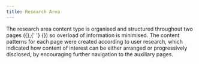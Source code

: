 ```yaml
---
title: Research Area
---
```



<Paragraph size="lead">
  The research area content type is organised and structured throughout two
  pages ({<Link to="/ec/content-types/research-area/hub/" children="hub" />},{' '}
  {<Link to="/ec/content-types/research-area/spoke/" children="spokes" />}) so
  overload of information is minimised.
</Paragraph>
<Paragraph size="lead">
  The content patterns for each page were created according to user research,
  which indicated how content of interest can be either arranged or
  progressively disclosed, by encouraging further navigation to the auxiliary
  pages.
</Paragraph>
